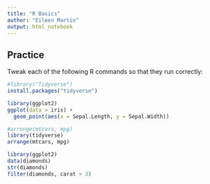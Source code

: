 ```yaml
---
title: "R Basics"
author: "Eileen Martin"
output: html_notebook
---
```


## Practice
Tweak each of the following R commands so that they run correctly:
```r
#library("Tidyverse")
install.packages("tidyverse")
```

```r
library(ggplot2)
ggplot(data = iris) +
  geom_point(aes(x = Sepal.Length, y = Sepal.Width))
```

```r
#arronge(mtcars, mpg)
library(tidyverse)
arrange(mtcars, mpg)
```

```r
library(ggplot2)
data(diamonds)
str(diamonds)
filter(diamonds, carat > 3)
```